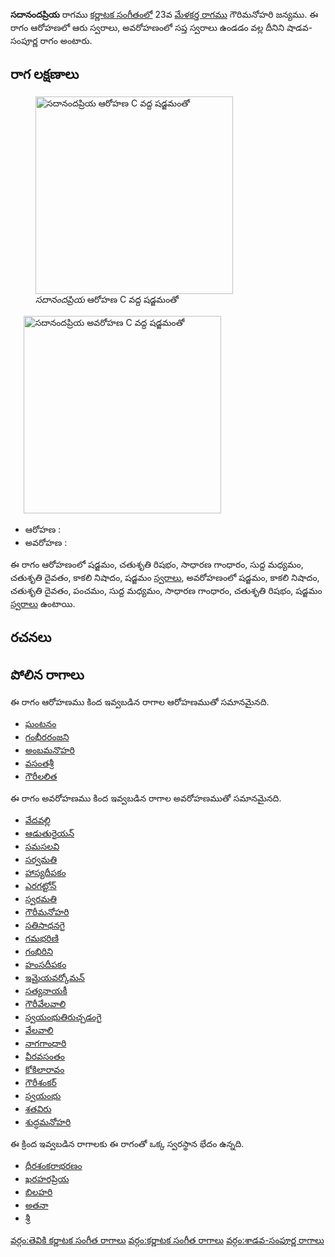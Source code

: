 {{Infobox ragam
	| name          	= సదానందప్రియ
	| synonym	    	= 
	| mela          	= 
	| chakra        	= 
	| janaka        	= 
	| type          	= శాడవ-సంపూర్ణ
	| arohanam      	= {{svaraC|S|R2|G2|M1|D2|N3|S'}} 
	| avarohanam    	= {{svaraC|S'|N3|D2|P|M1|G2|R2|S}}
	| jeeva         	=
	| chhaya        	=
	| nyasa         	=
	| vishesha      	= 
	| equivalent  		= 
}}
{{కర్ణాటక సంగీత రాగాలు}}
'''సదానందప్రియ''' రాగము [[కర్ణాటక సంగీతం]]లో 23వ [[మేళకర్త రాగము]] గౌరిమనోహరి జన్యము.  ఈ రాగం ఆరోహణలో ఆరు స్వరాలు, అవరోహణంలో సప్త స్వరాలు ఉండడం వల్ల దీనిని షాడవ-సంపూర్ణ రాగం అంటారు.


==రాగ లక్షణాలు==
[[Image:sadanandapriya_ar_kb2wiki.png|thumb|right|316px|''సదానందప్రియ'' ఆరోహణ C వద్ద షడ్జమంతో]]
	[[Image:sadanandapriya_av_kb2wiki.png|thumb|right|316px|''సదానందప్రియ'' అవరోహణ C వద్ద షడ్జమంతో]]

* ఆరోహణ : {{svaraC|S|R2|G2|M1|D2|N3|S'}} 
* అవరోహణ : {{svaraC|S'|N3|D2|P|M1|G2|R2|S}}

ఈ రాగం ఆరోహణంలో షడ్జమం, చతుశృతి రిషభం, సాధారణ  గాంధారం, సుద్ద మధ్యమం, చతుశృతి దైవతం, కాకలి  నిషాదం, షడ్జమం [[స్వరాలు]], అవరోహణంలో షడ్జమం, కాకలి  నిషాదం, చతుశృతి దైవతం, పంచమం, సుద్ద మధ్యమం, సాధారణ  గాంధారం, చతుశృతి రిషభం, షడ్జమం [[స్వరాలు]] ఉంటాయి.

==రచనలు==



==పోలిన రాగాలు==
ఈ రాగం ఆరోహణము కింద ఇవ్వబడిన రాగాల ఆరోహణముతో సమానమైనది.
* [[ఘంటనం]]
* [[గంభీరరంజని]]
* [[అంబమనొహరి]]
* [[వసంతశ్రీ]]
* [[గౌరీలలిత]]

ఈ రాగం అవరోహణము కింద ఇవ్వబడిన రాగాల అవరోహణముతో సమానమైనది.
* [[వేదవల్లి]]
* [[ఆడుతురైయన్]]
* [[సమసలవి]]
* [[సర్వమతి]]
* [[హాస్యదీపకం]]
* [[ఎరగట్టోన్]]
* [[స్వరమతి]]
* [[గౌరీమనోహరి]]
* [[సతిసాధనగై]]
* [[గమభరిణి]]
* [[గంభిరిని]]
* [[హంసదీపకం]]
* [[ఇమైయవర్కోమన్]]
* [[సత్యనాయకీ]]
* [[గౌరీవేలవాలి]]
* [[స్వయంభుతిరుచ్చడంగై]]
* [[వేలవాలి]]
* [[ నాగగాంధారి]]
* [[వీరవసంతం]]
* [[కోకిలారావం]]
* [[గౌరీశంకర్]]
* [[స్వయంభు]]
* [[శతవిరు]]
* [[శుద్ధమనోహరి]]

ఈ క్రింద ఇవ్వబడిన రాగాలకు ఈ రాగంతో ఒక్క స్వరస్థాన భేదం ఉన్నది.
* [[ధీరశంకరాభరణం]]
* [[ఖరహరప్రియ]]
* [[బిలహరి]]
* [[అతనా]]
* [[శ్రీ]]



[[వర్గం:తెవికి కర్ణాటక సంగీత రాగాలు]]
[[వర్గం:కర్ణాటక సంగీత రాగాలు]]
[[వర్గం:శాడవ-సంపూర్ణ రాగాలు]]